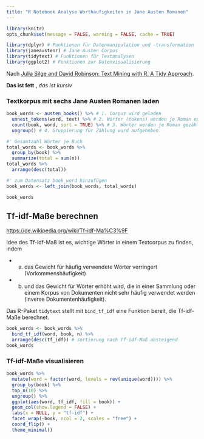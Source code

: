 ```yaml
---
title: "R Notebook Analyse Worthäufigkeiten in Jane Austen Romanen"
---
```


```r
library(knitr)
opts_chunk$set(message = FALSE, warning = FALSE, cache = TRUE)
```


```r
library(dplyr) # Funktionen für Datenmanipulation und -transformation
library(janeaustenr) # Jane Austen Corpus
library(tidytext) # Funktionen für Textanalysen
library(ggplot2) # Funktionen zur Datenvisualisierung
```

Nach [Julia Silge and David Robinson: Text Mining with R. A Tidy Approach](https://www.tidytextmining.com/tfidf.html).

**Das ist fett** , *das ist kursiv*

### Textkorpus mit sechs Jane Austen Romanen laden

```r
book_words <- austen_books() %>% # 1. Corpus wird geladen
  unnest_tokens(word, text) %>% # 2. Wörter (tokens) werden je Roman extrahiert
  count(book, word, sort = TRUE) %>% # 3. Wörter werden je Roman gezählt und anschließend sortiert
  ungroup() # 4. Gruppierung für Zählung wurd aufgehoben

#' Gesamtzahl Wörter je Buch
total_words <- book_words %>% 
  group_by(book) %>% 
  summarize(total = sum(n))
total_words %>%
  arrange(desc(total))
```

```r
#' zum Datensatz book_word hinzufügen
book_words <- left_join(book_words, total_words)

book_words
```

## Tf-idf-Maße berechnen

<https://de.wikipedia.org/wiki/Tf-idf-Ma%C3%9F>

Idee des Tf-idf-Maß ist es, wichtige Wörter in einem Textcorpus zu finden, indem 

- a) das Gewicht für häufig verwendete Wörter verringert (Vorkommenshäufigkeit)
- b) und das Gewicht für Wörter erhöht wird, die in einer Sammlung oder einem Korpus von Dokumenten nicht sehr häufig verwendet werden (inverse Dokumentenhäufigkeit).

Das R-Paket `tidytext` stellt mit `bind_tf_idf` eine Funktion bereit, die Tf-idf-Maße berechnet.

```r
book_words <- book_words %>%
  bind_tf_idf(word, book, n) %>%
  arrange(desc(tf_idf)) # sortierung nach Tf-idf-Maß absteigend
book_words
```

### Tf-idf-Maße visualisieren

```r
book_words %>%
  mutate(word = factor(word, levels = rev(unique(word)))) %>% 
  group_by(book) %>% 
  top_n(10) %>%
  ungroup() %>%
  ggplot(aes(word, tf_idf, fill = book)) +
  geom_col(show.legend = FALSE) +
  labs(x = NULL, y = "tf-idf") +
  facet_wrap(~book, ncol = 2, scales = "free") +
  coord_flip() +
  theme_minimal()
```


